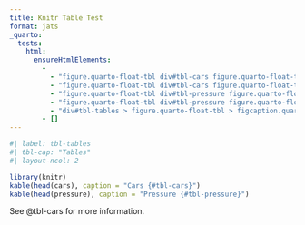 ```yaml
---
title: Knitr Table Test
format: jats
_quarto:
  tests:
    html:
      ensureHtmlElements:
        - 
          - "figure.quarto-float-tbl div#tbl-cars figure.quarto-float-tbl table.table"
          - "figure.quarto-float-tbl div#tbl-cars figure.quarto-float-tbl figcaption.quarto-subfloat-caption"
          - "figure.quarto-float-tbl div#tbl-pressure figure.quarto-float-tbl table.table"
          - "figure.quarto-float-tbl div#tbl-pressure figure.quarto-float-tbl figcaption.quarto-subfloat-caption"
          - "div#tbl-tables > figure.quarto-float-tbl > figcaption.quarto-float-caption"
        - []
---
```


```r
#| label: tbl-tables
#| tbl-cap: "Tables"
#| layout-ncol: 2

library(knitr)
kable(head(cars), caption = "Cars {#tbl-cars}")
kable(head(pressure), caption = "Pressure {#tbl-pressure}")
```

See @tbl-cars for more information.